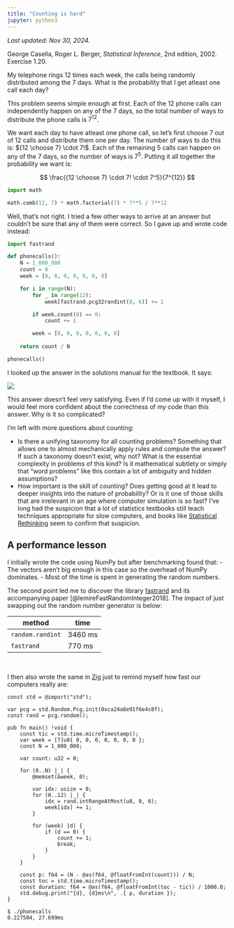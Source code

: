 ```yaml
---
title: "Counting is hard"
jupyter: python3
---
```


_Last updated: Nov 30, 2024._

::: {.callout-note}
George Casella, Roger L. Berger, *Statistical Inference*, 2nd edition, 2002. Exercise 1.20.

My telephone rings 12 times each week, the calls being randomly distributed among the 7 days. What is the probability
that I get atleast one call each day?
:::

This problem seems simple enough at first. Each of the 12 phone calls can independently happen on any of the 7 days, so the total number
of ways to distribute the phone calls is $7^{12}$.

We want each day to have atleast one phone call, so let's first choose 7 out of 12 calls and distribute them one per day. The number of ways to do this is: ${12 \choose 7} \cdot 7!$. Each of the remaining 5 calls can happen on any of the 7 days, so the number of ways is $7^5$. Putting it all together the probability we want is:

$$
\frac{{12 \choose 7} \cdot 7! \cdot 7^5}{7^{12}}
$$

```python
import math

math.comb(12, 7) * math.factorial(7) * 7**5 / 7**12
```

Well, that's not right. I tried a few other ways to arrive at an answer but couldn't be sure that any of them were correct. So I gave up and wrote code instead:

```python
import fastrand

def phonecalls():
    N = 1_000_000
    count = 0
    week = [0, 0, 0, 0, 0, 0, 0]

    for i in range(N):
        for _ in range(12):
            week[fastrand.pcg32randint(0, 6)] += 1

        if week.count(0) == 0:
            count += 1

        week = [0, 0, 0, 0, 0, 0, 0]
    
    return count / N

phonecalls()
```

I looked up the answer in the solutions manual for the textbook. It says:

![](images/phonecalls.png)

This answer doesn't feel very satisfying. Even if I'd come up with it myself, I would feel more confident about the correctness of my code than this answer. Why is it so complicated?

I'm left with more questions about counting:

- Is there a unifying taxonomy for all counting problems? Something that allows one to almost mechanically apply rules and compute the answer? If such a taxonomy doesn't exist, why not? What is the essential complexity in problems of this kind? Is it mathematical subtlety or simply that "word problems" like this contain a lot of ambiguity and hidden assumptions?
- How important is the skill of counting? Does getting good at it lead to deeper insights into the nature of probability? Or is it one of those skills that are irrelevant in an age where computer simulation is so fast? I've long had the suspicion that a lot of statistics textbooks still teach techniques appropriate for slow computers, and books like [Statistical Rethinking](https://xcelab.net/rm/) seem to confirm that suspicion.

## A performance lesson

I initially wrote the code using NumPy but after benchmarking found that:
- The vectors aren't big enough in this case so the overhead of NumPy dominates.
- Most of the time is spent in generating the random numbers.

The second point led me to discover the library [fastrand](https://github.com/lemire/fastrand) and its accompanying paper [@lemireFastRandomInteger2018]. The impact of just swapping out the random number generator is below:

| method           | time    |
| ---------------- | ------- |
| `random.randint` | 3460 ms |
| `fastrand`       | 770 ms  |

\

I then also wrote the same in [Zig](https://ziglang.org) just to remind myself how fast our computers really are:

```zig
const std = @import("std");

var pcg = std.Random.Pcg.init(0xca24a8e91f6e4c8f);
const rand = pcg.random();

pub fn main() !void {
    const tic = std.time.microTimestamp();
    var week = [7]u8{ 0, 0, 0, 0, 0, 0, 0 };
    const N = 1_000_000;

    var count: u32 = 0;

    for (0..N) |_| {
        @memset(&week, 0);

        var idx: usize = 0;
        for (0..12) |_| {
            idx = rand.intRangeAtMost(u8, 0, 6);
            week[idx] += 1;
        }

        for (week) |d| {
            if (d == 0) {
                count += 1;
                break;
            }
        }
    }

    const p: f64 = (N - @as(f64, @floatFromInt(count))) / N;
    const toc = std.time.microTimestamp();
    const duration: f64 = @as(f64, @floatFromInt(toc - tic)) / 1000.0;
    std.debug.print("{d}, {d}ms\n", .{ p, duration });
}

```

```
$ ./phonecalls
0.227504, 27.699ms
```

